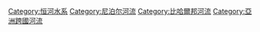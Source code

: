 {{Commons_category}}
{{Category_main}}

[[Category:恒河水系|Category:恒河水系]]
[[Category:尼泊尔河流|Category:尼泊尔河流]]
[[Category:比哈爾邦河流|Category:比哈爾邦河流]]
[[Category:亞洲跨國河流|Category:亞洲跨國河流]]